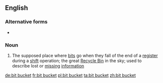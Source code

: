 {{also|bitbucket|bit-bucket}}
==English==
{{wikipedia}}

===Alternative forms===
* {{l|en|bitbucket}}

===Noun===
{{en-noun}}

# {{lb|en|informal|computing}} The supposed place where [[bit]]s go when they fall of the end of a [[register]] during a [[shift]] operation; the great [[recycle bin|Recycle Bin]] in the sky; used to describe lost or [[missing]] [[information]]

[[de:bit bucket]]
[[fr:bit bucket]]
[[pl:bit bucket]]
[[ta:bit bucket]]
[[zh:bit bucket]]